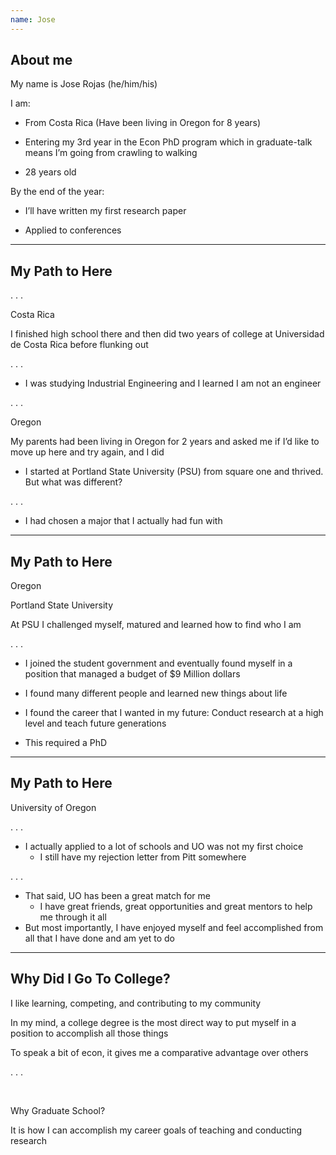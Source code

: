 ```yaml
---
name: Jose
---
```


## About me

My name is [Jose Rojas]{.hii} (he/him/his)

[I am:]{.hi}

- From Costa Rica (Have been living in Oregon for 8 years)

- Entering my 3rd year in the Econ PhD program which in graduate-talk means I'm going from crawling to walking

- 28 years old

[By the end of the year:]{.hii}

- I'll have written my first research paper

- Applied to conferences

---

## My Path to Here

. . .

[Costa Rica]{.hi}

I finished high school there and then did two years of college at Universidad de Costa Rica before flunking out

. . . 

- I was studying Industrial Engineering and I learned I am not an engineer

. . .

[Oregon]{.hi}

My parents had been living in Oregon for 2 years and asked me if I'd like to move up here and try again, and I did

- I started at Portland State University (PSU) from square one and thrived. But what was different?

. . .

  - I had chosen a major that I actually had fun with
  
---

## My Path to Here

[Oregon]{.hi}

[Portland State University]{.hii}

At PSU I challenged myself, matured and learned how to find who I am

. . .

- I joined the student government and eventually found myself in a position that managed a budget of $9 Million dollars

- I found many different people and learned new things about life

- I found the career that I wanted in my future: Conduct research at a high level and teach future generations

- This required a PhD

---

## My Path to Here

[University of Oregon]{.hii}

. . .

- I actually applied to a lot of schools and UO was not my first choice
  - I still have my rejection letter from Pitt somewhere

. . .

- That said, UO has been a great match for me
  - I have great friends, great opportunities and great mentors to help me through it all
  
- But most importantly, I have enjoyed myself and feel accomplished from all that I have done and am yet to do

---

## Why Did I Go To College?

I like learning, competing, and contributing to my community

In my mind, a college degree is the most direct way to put myself in a position to accomplish all those things

To speak a bit of econ, it gives me a [comparative advantage]{.hp} over others

. . .

<br>

[Why Graduate School?]{.hi}

It is how I can accomplish my career goals of teaching and conducting research











